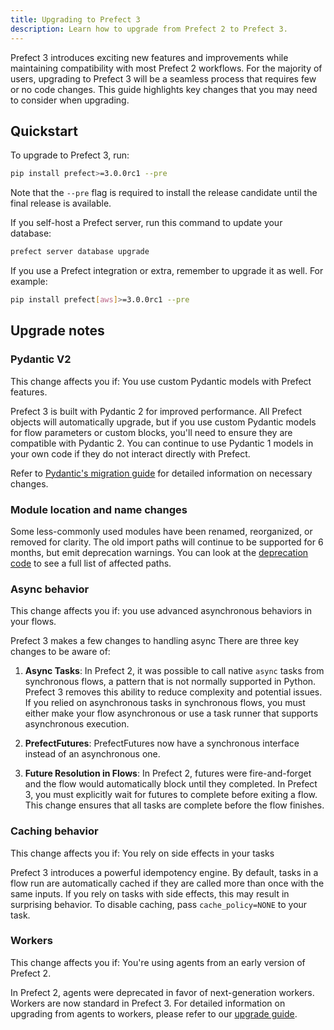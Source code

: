 ```yaml
---
title: Upgrading to Prefect 3
description: Learn how to upgrade from Prefect 2 to Prefect 3.
---
```


Prefect 3 introduces exciting new features and improvements while maintaining compatibility with most Prefect 2 workflows. For the majority of users, upgrading to Prefect 3 will be a seamless process that requires few or no code changes. This guide highlights key changes that you may need to consider when upgrading.

## Quickstart

To upgrade to Prefect 3, run:

```bash
pip install prefect>=3.0.0rc1 --pre
```

Note that the `--pre` flag is required to install the release candidate until the final release is available.


If you self-host a Prefect server, run this command to update your database:

```bash
prefect server database upgrade
```

If you use a Prefect integration or extra, remember to upgrade it as well. For example:

```bash
pip install prefect[aws]>=3.0.0rc1 --pre
```

## Upgrade notes

### Pydantic V2

<Info>
This change affects you if: You use custom Pydantic models with Prefect features.
</Info>

Prefect 3 is built with Pydantic 2 for improved performance. All Prefect objects will automatically upgrade, but if you use custom Pydantic models for flow parameters or custom blocks, you'll need to ensure they are compatible with Pydantic 2. You can continue to use Pydantic 1 models in your own code if they do not interact directly with Prefect.

Refer to [Pydantic's migration guide](https://docs.pydantic.dev/latest/migration/) for detailed information on necessary changes.

### Module location and name changes

Some less-commonly used modules have been renamed, reorganized, or removed for clarity. The old import paths will continue to be supported for 6 months, but emit deprecation warnings. You can look at the [deprecation code](https://github.com/PrefectHQ/prefect/blob/main/src/prefect/_internal/compatibility/migration.py) to see a full list of affected paths.

### Async behavior

<info>
This change affects you if: you use advanced asynchronous behaviors in your flows.
</info>

Prefect 3 makes a few changes to handling async There are three key changes to be aware of:

1. **Async Tasks**: In Prefect 2, it was possible to call native `async` tasks from synchronous flows, a pattern that is not normally supported in Python. Prefect 3 removes this ability to reduce complexity and potential issues. If you relied on asynchronous tasks in synchronous flows, you must either make your flow asynchronous or use a task runner that supports asynchronous execution. 

2. **PrefectFutures**: PrefectFutures now have a synchronous interface instead of an asynchronous one.

3. **Future Resolution in Flows**: In Prefect 2, futures were fire-and-forget and the flow would automatically block until they completed. In Prefect 3, you must explicitly wait for futures to complete before exiting a flow. This change ensures that all tasks are complete before the flow finishes.

### Caching behavior

<info>
This change affects you if: You rely on side effects in your tasks
</info>

Prefect 3 introduces a powerful idempotency engine. By default, tasks in a flow run are automatically cached if they are called more than once with the same inputs. If you rely on tasks with side effects, this may result in surprising behavior. To disable caching, pass `cache_policy=NONE` to your task.

### Workers

<info>
This change affects you if: You're using agents from an early version of Prefect 2.
</info>

In Prefect 2, agents were deprecated in favor of next-generation workers. Workers are now standard in Prefect 3. For detailed information on upgrading from agents to workers, please refer to our [upgrade guide](https://docs-3.prefect.io/3.0rc/resources/upgrade-agents-to-workers).
